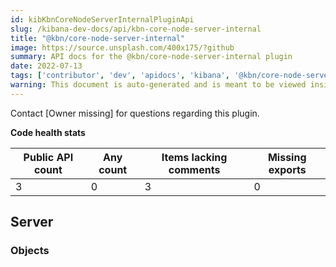 ```yaml
---
id: kibKbnCoreNodeServerInternalPluginApi
slug: /kibana-dev-docs/api/kbn-core-node-server-internal
title: "@kbn/core-node-server-internal"
image: https://source.unsplash.com/400x175/?github
summary: API docs for the @kbn/core-node-server-internal plugin
date: 2022-07-13
tags: ['contributor', 'dev', 'apidocs', 'kibana', '@kbn/core-node-server-internal']
warning: This document is auto-generated and is meant to be viewed inside our experimental, new docs system. Reach out in #docs-engineering for more info.
---
```




Contact [Owner missing] for questions regarding this plugin.

**Code health stats**

| Public API count  | Any count | Items lacking comments | Missing exports |
|-------------------|-----------|------------------------|-----------------|
| 3 | 0 | 3 | 0 |

## Server

### Objects
<DocDefinitionList data={kbnCoreNodeServerInternalObj.server.objects}/>

